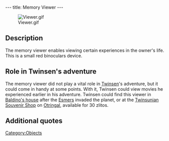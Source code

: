---
title: Memory Viewer
---

[[Image:Viewer.gif|right]]

{{Quote|
Quote=The memory viewer allows you to review the sequences which have punctuated your adventure.|
Character=Official description}}

==Description==
The memory viewer enables viewing certain experiences in the owner's life. This is a small red binoculars device.

==Role in Twinsen's adventure==
The memory viewer did not play a vital role in [[Twinsen]]'s adventure, but it could come in handy at some points. With it, Twinsen could view movies he experienced earlier in his adventure. Twinsen could find this viewer in [[Baldino's house]] after the [[Esmers]] invaded the planet, or at the [[Twinsunian Souvenir Shop]] on [[Otringal]], available for 30 zlitos.

==Additional quotes==
{{Quote|
Quote=A memory viewer costs 30 Zlitos.|
Character=Seller at the shop}}

[[Category:Objects]]